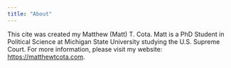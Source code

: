 ---
title: "About"
---

This cite was created my Matthew (Matt) T. Cota. Matt is a PhD Student in Political Science at Michigan State University studying the U.S. Supreme Court. For more information, please visit my website: [https://matthewtcota.com](https://matthewtcota.com).